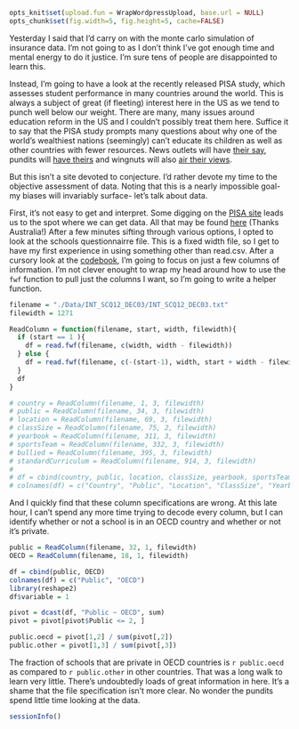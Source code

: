 ```r
opts_knit$set(upload.fun = WrapWordpressUpload, base.url = NULL) 
opts_chunk$set(fig.width=5, fig.height=5, cache=FALSE)
````

Yesterday I said that I'd carry on with the monte carlo simulation of insurance data. I'm not going to as I don't think I've got enough time and mental energy to do it justice. I'm sure tens of people are disappointed to learn this.

Instead, I'm going to have a look at the recently released PISA study, which assesses student performance in many countries around the world. This is always a subject of great (if fleeting) interest here in the US as we tend to punch well below our weight. There are many, many issues around education reform in the US and I couldn't possibly treat them here. Suffice it to say that the PISA study prompts many questions about why one of the world's wealthiest nations (seemingly) can't educate its children as well as other countries with fewer resources. News outlets will have [their say](http://www.cnn.com/2013/12/03/world/asia/pisa-education-study/), pundits will [have theirs](http://www.washingtonpost.com/blogs/answer-sheet/wp/2013/11/14/the-fetishization-of-international-test-scores/) and wingnuts will also [air their views](http://punditfromanotherplanet.com/2013/12/04/world-student-rankings-china-is-cheating-the-pisa-system/).

But this isn't a site devoted to conjecture. I'd rather devote my time to the objective assessment of data. Noting that this is a nearly impossible goal- my biases will invariably surface- let's talk about data.

First, it's not easy to get and interpret. Some digging on the [PISA site](http://www.oecd.org/pisa/home/) leads us to the spot where we can get data. All that may be found [here](http://pisa2012.acer.edu.au/) (Thanks Australia!) After a few minutes sifting through various options, I opted to look at the schools questionnairre file. This is a fixed width file, so I get to have my first experience in using something other than read.csv. After a cursory look at the [codebook](http://pisa2012.acer.edu.au/downloads/M_sch_codebook.pdf), I'm going to focus on just a few columns of information. I'm not clever enought to wrap my head around how to use the `fwf` function to pull just the columns I want, so I'm going to write a helper function.

```r
filename = "./Data/INT_SCQ12_DEC03/INT_SCQ12_DEC03.txt"
filewidth = 1271

ReadColumn = function(filename, start, width, filewidth){
  if (start == 1 ){
    df = read.fwf(filename, c(width, width - filewidth))
  } else {
    df = read.fwf(filename, c(-(start-1), width, start + width - filewidth + 1))
  }
  df
}

```
```r
# country = ReadColumn(filename, 1, 3, filewidth)
# public = ReadColumn(filename, 34, 3, filewidth)
# location = ReadColumn(filename, 69, 3, filewidth)
# classSize = ReadColumn(filename, 75, 2, filewidth)
# yearbook = ReadColumn(filename, 311, 3, filewidth)
# sportsTeam = ReadColumn(filename, 332, 3, filewidth)
# bullied = ReadColumn(filename, 395, 3, filewidth)
# standardCurriculum = ReadColumn(filename, 914, 3, filewidth)
# 
# df = cbind(country, public, location, classSize, yearbook, sportsTeam, bullied, standardCurriculum)
# colnames(df) = c("Country", "Public", "Location", "ClassSize", "Yearbook", "SportsTeam", "Bullied", "StandardCurriculum")
```

And I quickly find that these column specifications are wrong. At this late hour, I can't spend any more time trying to decode every column, but I can identify whether or not a school is in an OECD country and whether or not it's private.

```r
public = ReadColumn(filename, 32, 1, filewidth)
OECD = ReadColumn(filename, 18, 1, filewidth)

df = cbind(public, OECD)
colnames(df) = c("Public", "OECD")
library(reshape2)
df$variable = 1

pivot = dcast(df, "Public ~ OECD", sum)
pivot = pivot[pivot$Public <= 2, ]

public.oecd = pivot[1,2] / sum(pivot[,2])
public.other = pivot[1,3] / sum(pivot[,3])
```

The fraction of schools that are private in OECD countries is `r public.oecd` as compared to `r public.other` in other countries. That was a long walk to learn very little. There's undoubtedly loads of great information in here. It's a shame that the file specification isn't more clear. No wonder the pundits spend little time looking at the data.

```r
sessionInfo()
```